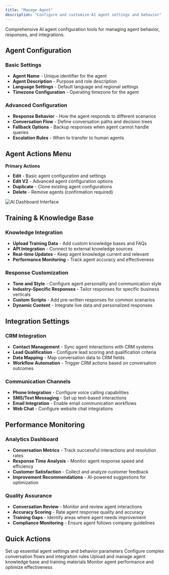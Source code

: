 ```yaml
---
title: "Manage Agent"
description: "Configure and customize AI agent settings and behavior"
---
```


Comprehensive AI agent configuration tools for managing agent behavior, responses, and integrations.

## Agent Configuration

### Basic Settings
- **Agent Name** - Unique identifier for the agent
- **Agent Description** - Purpose and role description
- **Language Settings** - Default language and regional settings
- **Timezone Configuration** - Operating timezone for the agent

### Advanced Configuration
- **Response Behavior** - How the agent responds to different scenarios
- **Conversation Flow** - Define conversation paths and decision trees
- **Fallback Options** - Backup responses when agent cannot handle queries
- **Escalation Rules** - When to transfer to human agents

## Agent Actions Menu

**Primary Actions**
- **Edit** - Basic agent configuration and settings
- **Edit V2** - Advanced agent configuration options
- **Duplicate** - Clone existing agent configurations
- **Delete** - Remove agents (confirmation required)

![AI Dashboard Interface](/images/ai/AI-Agents-action.png)

## Training & Knowledge Base

### Knowledge Integration
- **Upload Training Data** - Add custom knowledge bases and FAQs
- **API Integration** - Connect to external knowledge sources
- **Real-time Updates** - Keep agent knowledge current and relevant
- **Performance Monitoring** - Track agent accuracy and effectiveness

### Response Customization
- **Tone and Style** - Configure agent personality and communication style
- **Industry-Specific Responses** - Tailor responses for specific business verticals
- **Custom Scripts** - Add pre-written responses for common scenarios
- **Dynamic Content** - Integrate live data and personalized responses

## Integration Settings

### CRM Integration
- **Contact Management** - Sync agent interactions with CRM systems
- **Lead Qualification** - Configure lead scoring and qualification criteria
- **Data Mapping** - Map conversation data to CRM fields
- **Workflow Automation** - Trigger CRM actions based on conversation outcomes

### Communication Channels
- **Phone Integration** - Configure voice calling capabilities
- **SMS/Text Messaging** - Set up text-based interactions
- **Email Integration** - Enable email communication workflows
- **Web Chat** - Configure website chat integrations

## Performance Monitoring

### Analytics Dashboard
- **Conversation Metrics** - Track successful interactions and resolution rates
- **Response Time Analysis** - Monitor agent response speed and efficiency
- **Customer Satisfaction** - Collect and analyze customer feedback
- **Improvement Recommendations** - AI-powered suggestions for optimization

### Quality Assurance
- **Conversation Review** - Monitor and review agent interactions
- **Accuracy Scoring** - Rate agent response quality and accuracy
- **Training Gaps** - Identify areas where agent needs improvement
- **Compliance Monitoring** - Ensure agent follows company guidelines

## Quick Actions

<CardGroup cols={2}>
  <Card title="Basic Configuration" icon="gear">
    Set up essential agent settings and behavior parameters
  </Card>
  <Card title="Advanced Setup" icon="sliders">
    Configure complex conversation flows and integration rules
  </Card>
  <Card title="Training Data" icon="graduation-cap">
    Upload and manage agent knowledge base and training materials
  </Card>
  <Card title="Performance Review" icon="chart-line">
    Monitor agent performance and optimize effectiveness
  </Card>
</CardGroup> 